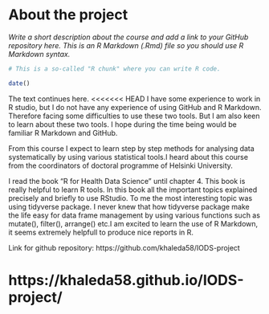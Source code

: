 
# About the project

*Write a short description about the course and add a link to your GitHub repository here. This is an R Markdown (.Rmd) file so you should use R Markdown syntax.*

```r
# This is a so-called "R chunk" where you can write R code.

date()

```
The text continues here.
<<<<<<< HEAD
I have some experience to work in R studio, but I do not have any experience of using GitHub and R Markdown. Therefore facing some difficulties to use these two tools. But I am also keen to learn about these two tools. I hope during the time being  would be familiar R Markdown and GitHub.

From this course I expect to learn step by step methods for analysing data systematically by using various statistical tools.I heard about this course from the coordinators of doctoral programme of Helsinki University.


I read the book "R for Health Data Science" until chapter 4. This book is really helpful to learn R tools. In this book all the important topics explained precisely and briefly to use RStudio. To me the most interesting topic was using  tidyverse package. I never knew that how tidyverse package make the life easy for data frame management by using various functions such as mutate(), filter(), arrange() etc.I am excited to learn the use of R Markdown, it seems extremely helpfull to produce nice reports in R.

Link for github repository:
https://github.com/khaleda58/IODS-project

https://khaleda58.github.io/IODS-project/
=======


